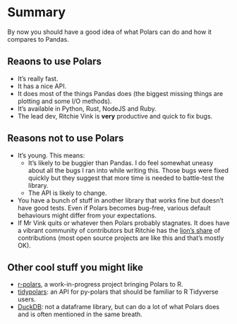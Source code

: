 # Summary

By now you should have a good idea of what Polars can do and how it compares to Pandas.

## Reaons to use Polars

- It's really fast.
- It has a nice API.
- It does most of the things Pandas does (the biggest missing things are plotting and some I/O methods).
- It's available in Python, Rust, NodeJS and Ruby.
- The lead dev, Ritchie Vink is **very** productive and quick to fix bugs.

## Reasons not to use Polars

- It's young. This means:
  - It's likely to be buggier than Pandas. I do feel somewhat uneasy about all the bugs I ran into while writing this. Those bugs were fixed quickly but they suggest that more time is needed to battle-test the library.
  - The API is likely to change.
- You have a bunch of stuff in another library that works fine but doesn't have good tests. Even if Polars becomes bug-free, various default behaviours might differ from your expectations.
- If Mr Vink quits or whatever then Polars probably stagnates. It does have a vibrant community of contributors but Ritchie has the [lion's share](https://github.com/pola-rs/polars/graphs/contributors) of contributions (most open source projects are like this and that's mostly OK).


## Other cool stuff you might like

- [r-polars](https://github.com/pola-rs/r-polars), a work-in-progress project bringing Polars to R.
- [tidypolars](https://github.com/markfairbanks/tidypolars): an API for py-polars that should be familiar to R Tidyverse users.
- [DuckDB](https://duckdb.org/): not a dataframe library, but can do a lot of what Polars does and is often mentioned in the same breath.
